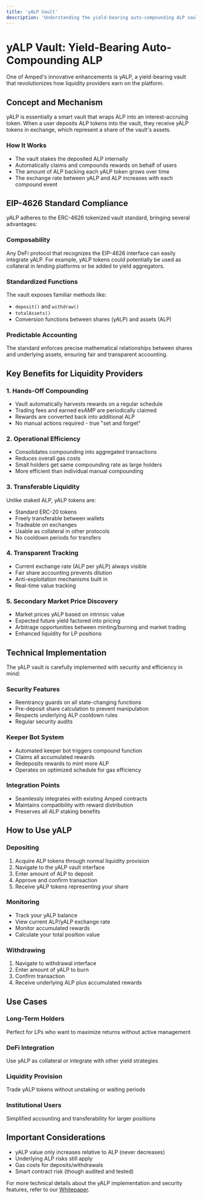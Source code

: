 ```yaml
---
title: 'yALP Vault'
description: 'Understanding the yield-bearing auto-compounding ALP vault'
---
```


# yALP Vault: Yield-Bearing Auto-Compounding ALP

One of Amped's innovative enhancements is yALP, a yield-bearing vault that revolutionizes how liquidity providers earn on the platform.

## Concept and Mechanism

yALP is essentially a smart vault that wraps ALP into an interest-accruing token. When a user deposits ALP tokens into the vault, they receive yALP tokens in exchange, which represent a share of the vault's assets. 

### How It Works
- The vault stakes the deposited ALP internally
- Automatically claims and compounds rewards on behalf of users
- The amount of ALP backing each yALP token grows over time
- The exchange rate between yALP and ALP increases with each compound event

## EIP-4626 Standard Compliance

yALP adheres to the ERC-4626 tokenized vault standard, bringing several advantages:

### **Composability**
Any DeFi protocol that recognizes the EIP-4626 interface can easily integrate yALP. For example, yALP tokens could potentially be used as collateral in lending platforms or be added to yield aggregators.

### **Standardized Functions**
The vault exposes familiar methods like:
- `deposit()` and `withdraw()`
- `totalAssets()` 
- Conversion functions between shares (yALP) and assets (ALP)

### **Predictable Accounting**
The standard enforces precise mathematical relationships between shares and underlying assets, ensuring fair and transparent accounting.

## Key Benefits for Liquidity Providers

### **1. Hands-Off Compounding**
- Vault automatically harvests rewards on a regular schedule
- Trading fees and earned esAMP are periodically claimed
- Rewards are converted back into additional ALP
- No manual actions required - true "set and forget"

### **2. Operational Efficiency**
- Consolidates compounding into aggregated transactions
- Reduces overall gas costs
- Small holders get same compounding rate as large holders
- More efficient than individual manual compounding

### **3. Transferable Liquidity**
Unlike staked ALP, yALP tokens are:
- Standard ERC-20 tokens
- Freely transferable between wallets
- Tradeable on exchanges
- Usable as collateral in other protocols
- No cooldown periods for transfers

### **4. Transparent Tracking**
- Current exchange rate (ALP per yALP) always visible
- Fair share accounting prevents dilution
- Anti-exploitation mechanisms built in
- Real-time value tracking

### **5. Secondary Market Price Discovery**
- Market prices yALP based on intrinsic value
- Expected future yield factored into pricing
- Arbitrage opportunities between minting/burning and market trading
- Enhanced liquidity for LP positions

## Technical Implementation

The yALP vault is carefully implemented with security and efficiency in mind:

### **Security Features**
- Reentrancy guards on all state-changing functions
- Pre-deposit share calculation to prevent manipulation
- Respects underlying ALP cooldown rules
- Regular security audits

### **Keeper Bot System**
- Automated keeper bot triggers compound function
- Claims all accumulated rewards
- Redeposits rewards to mint more ALP
- Operates on optimized schedule for gas efficiency

### **Integration Points**
- Seamlessly integrates with existing Amped contracts
- Maintains compatibility with reward distribution
- Preserves all ALP staking benefits

## How to Use yALP

### **Depositing**
1. Acquire ALP tokens through normal liquidity provision
2. Navigate to the yALP vault interface
3. Enter amount of ALP to deposit
4. Approve and confirm transaction
5. Receive yALP tokens representing your share

### **Monitoring**
- Track your yALP balance
- View current ALP/yALP exchange rate
- Monitor accumulated rewards
- Calculate your total position value

### **Withdrawing**
1. Navigate to withdrawal interface
2. Enter amount of yALP to burn
3. Confirm transaction
4. Receive underlying ALP plus accumulated rewards

## Use Cases

### **Long-Term Holders**
Perfect for LPs who want to maximize returns without active management

### **DeFi Integration**
Use yALP as collateral or integrate with other yield strategies

### **Liquidity Provision**
Trade yALP tokens without unstaking or waiting periods

### **Institutional Users**
Simplified accounting and transferability for larger positions

## Important Considerations

- yALP value only increases relative to ALP (never decreases)
- Underlying ALP risks still apply
- Gas costs for deposits/withdrawals
- Smart contract risk (though audited and tested)

For more technical details about the yALP implementation and security features, refer to our [Whitepaper](https://amped.finance/#/whitepaper). 